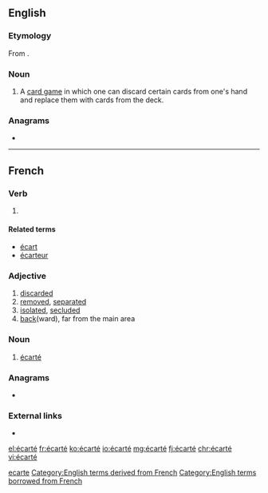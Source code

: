 {{also|ecarte|écarte}}
==English==

===Etymology===
From {{etyl|fr|en}} {{m|fr|écarté}}.

===Noun===
{{en-noun|-}}

# A [[card game]] in which one can discard certain cards from one's hand and replace them with cards from the deck.

===Anagrams===
* {{l|en|create}}

[[Category:English terms spelled with É|ecarte]]
[[Category:English terms derived from French]]
[[Category:English terms borrowed from French]]

----

==French==

===Verb===
{{fr-past participle}}

# {{past participle of|écarter|lang=fr|nocat=1}}

====Related terms====
* [[écart]] {{g|m}}
* [[écarteur]] {{g|m}}

===Adjective===
{{fr-adj}}

# [[discarded]]
# [[removed]], [[separated]]
# [[isolated]], [[secluded]]
# [[back]](ward), far from the main area

===Noun===
{{fr-noun|m}}

# {{lb|fr|cards}} [[#English|écarté]]

===Anagrams===
* {{l|fr|tracée}}

===External links===
* {{R:TLFi}}

[[el:écarté]]
[[fr:écarté]]
[[ko:écarté]]
[[io:écarté]]
[[mg:écarté]]
[[fj:écarté]]
[[chr:écarté]]
[[vi:écarté]]